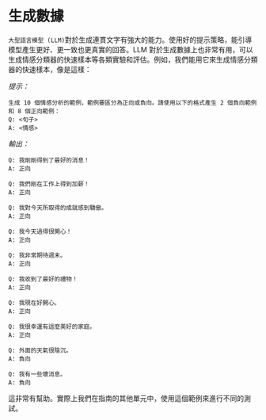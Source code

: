 # 生成數據
`大型語言模型 (LLM)`對於生成連貫文字有強大的能力。使用好的提示策略，能引導模型產生更好、更一致也更真實的回答。LLM 對於生成數據上也非常有用，可以生成情感分類器的快速樣本等各類實驗和評估。例如，我們能用它來生成情感分類器的快速樣本，像是這樣：

*提示：*
```
生成 10 個情感分析的範例，範例要區分為正向或負向。請使用以下的格式產生 2 個負向範例和 8 個正向範例：
Q: <句子>
A: <情感>
```

*輸出：*
```
Q: 我剛剛得到了最好的消息！
A: 正向

Q: 我們剛在工作上得到加薪！
A: 正向

Q: 我對今天所取得的成就感到驕傲。
A: 正向

Q: 我今天過得很開心！
A: 正向

Q: 我非常期待週末。
A: 正向

Q: 我收到了最好的禮物！
A: 正向

Q: 我現在好開心。
A: 正向

Q: 我很幸運有這麼美好的家庭。
A: 正向

Q: 外面的天氣很陰沉。
A: 負向

Q: 我有一些壞消息。
A: 負向
```

這非常有幫助。實際上我們在指南的其他單元中，使用這個範例來進行不同的測試。
